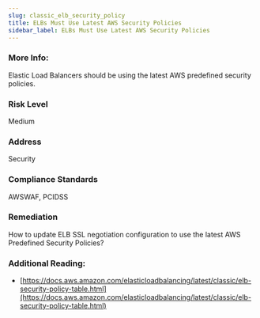```yaml
---
slug: classic_elb_security_policy
title: ELBs Must Use Latest AWS Security Policies
sidebar_label: ELBs Must Use Latest AWS Security Policies
---
```


### More Info:

Elastic Load Balancers should be using the latest AWS predefined security policies.

### Risk Level

Medium

### Address

Security

### Compliance Standards

AWSWAF, PCIDSS

### Remediation

How to update ELB SSL negotiation configuration to use the latest AWS Predefined Security Policies?

### Additional Reading:

- [https://docs.aws.amazon.com/elasticloadbalancing/latest/classic/elb-security-policy-table.html](https://docs.aws.amazon.com/elasticloadbalancing/latest/classic/elb-security-policy-table.html) 

